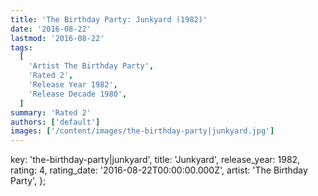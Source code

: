 ```yaml
---
title: 'The Birthday Party: Junkyard (1982)'
date: '2016-08-22'
lastmod: '2016-08-22'
tags:
  [
    'Artist The Birthday Party',
    'Rated 2',
    'Release Year 1982',
    'Release Decade 1980',
  ]
summary: 'Rated 2'
authors: ['default']
images: ['/content/images/the-birthday-party|junkyard.jpg']
---
```


  key: 'the-birthday-party|junkyard',
  title: 'Junkyard',
  release_year: 1982,
  rating: 4,
  rating_date: '2016-08-22T00:00:00.000Z',
  artist: 'The Birthday Party',
};

<MusicRating data={data} />
